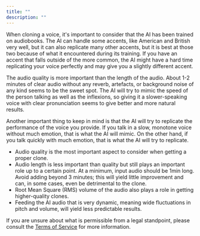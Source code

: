 ```yaml
---
title: ""
description: ""
---
```


When cloning a voice, it's important to consider that the AI has been trained on audiobooks. The AI can handle some accents, like American and British very well, but it can also replicate many other accents, but it is best at those two because of what it encountered during its training. If you have an accent that falls outside of the more common, the AI might have a hard time replicating your voice perfectly and may give you a slightly different accent.

The audio quality is more important than the length of the audio. About 1-2 minutes of clear audio without any reverb, artefacts, or background noise of any kind seems to be the sweet spot. The AI will try to mimic the speed of the person talking as well as the inflexions, so giving it a slower-speaking voice with clear pronunciation seems to give better and more natural results.

Another important thing to keep in mind is that the AI will try to replicate the performance of the voice you provide. If you talk in a slow, monotone voice without much emotion, that is what the AI will mimic. On the other hand, if you talk quickly with much emotion, that is what the AI will try to replicate.

- Audio quality is the most important aspect to consider when getting a proper clone.
- Audio length is less important than quality but still plays an important role up to a certain point. At a minimum, input audio should be 1min long. Avoid adding beyond 3 minutes; this will  yield little improvement and can, in some cases, even be detrimental to the clone.
- Root Mean Square (RMS) volume of the audio also plays a role in getting higher-quality clones.
- Feeding the AI audio that is very dynamic, meaning wide fluctuations in pitch and volume, will yield less predictable results.

If you are unsure about what is permissible from a legal standpoint, please consult the [Terms of Service](https://beta.elevenlabs.io/safety) for more information.